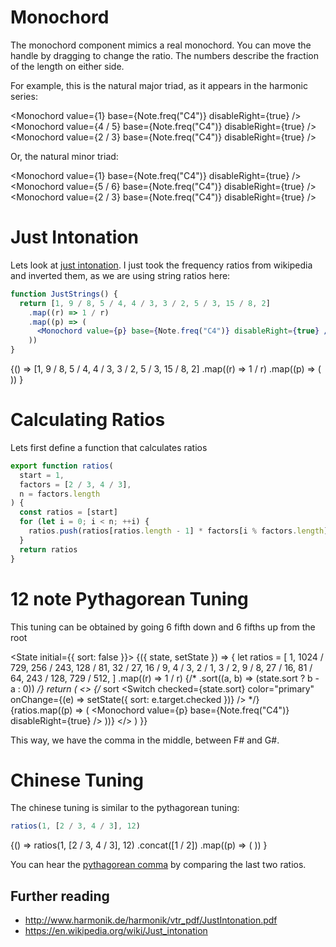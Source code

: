 
# Monochord


The monochord component mimics a real monochord. You can move the handle by dragging to change the ratio.
The numbers describe the fraction of the length on either side.

For example, this is the natural major triad, as it appears in the harmonic series:

<Monochord value={1} base={Note.freq("C4")} disableRight={true} />
<Monochord value={4 / 5} base={Note.freq("C4")} disableRight={true} />
<Monochord value={2 / 3} base={Note.freq("C4")} disableRight={true} />

Or, the natural minor triad:

<Monochord value={1} base={Note.freq("C4")} disableRight={true} />
<Monochord value={5 / 6} base={Note.freq("C4")} disableRight={true} />
<Monochord value={2 / 3} base={Note.freq("C4")} disableRight={true} />

# Just Intonation

Lets look at [just intonation](https://de.wikipedia.org/wiki/Reine_Stimmung).
I just took the frequency ratios from wikipedia and inverted them, as we are using string ratios here:

```jsx
function JustStrings() {
  return [1, 9 / 8, 5 / 4, 4 / 3, 3 / 2, 5 / 3, 15 / 8, 2]
    .map((r) => 1 / r)
    .map((p) => (
      <Monochord value={p} base={Note.freq("C4")} disableRight={true} />
    ))
}
```

<State initial={{}}>
  {() =>
    [1, 9 / 8, 5 / 4, 4 / 3, 3 / 2, 5 / 3, 15 / 8, 2]
      .map((r) => 1 / r)
      .map((p) => (
        <Monochord value={p} base={Note.freq("C4")} disableRight={true} />
      ))
  }
</State>

# Calculating Ratios

Lets first define a function that calculates ratios

```js
export function ratios(
  start = 1,
  factors = [2 / 3, 4 / 3],
  n = factors.length
) {
  const ratios = [start]
  for (let i = 0; i < n; ++i) {
    ratios.push(ratios[ratios.length - 1] * factors[i % factors.length])
  }
  return ratios
}
```

# 12 note Pythagorean Tuning

This tuning can be obtained by going 6 fifth down and 6 fifths up from the root

<State initial={{ sort: false }}>
  {({ state, setState }) => {
    let ratios = [
      1,
      1024 / 729,
      256 / 243,
      128 / 81,
      32 / 27,
      16 / 9,
      4 / 3,
      2 / 1,
      3 / 2,
      9 / 8,
      27 / 16,
      81 / 64,
      243 / 128,
      729 / 512,
    ]
      .map((r) => 1 / r)
      {/* .sort((a, b) => (state.sort ? b - a : 0)) */}
    return (
      <>
        {/* <label>
          sort
          <Switch
            checked={state.sort}
            color="primary"
            onChange={(e) => setState({ sort: e.target.checked })}
          />
        </label> */}
        <br />
        {ratios.map((p) => (
          <Monochord value={p} base={Note.freq("C4")} disableRight={true} />
        ))}
      </>
    )
  }}
</State>

This way, we have the comma in the middle, between F# and G#.

# Chinese Tuning

The chinese tuning is similar to the pythagorean tuning:

<!-- ## 5th up / 4th down -->

```js
ratios(1, [2 / 3, 4 / 3], 12)
```

<State initial={{}}>
  {() =>
    ratios(1, [2 / 3, 4 / 3], 12)
      .concat([1 / 2])
      .map((p) => (
        <Monochord value={p} base={Note.freq("C4")} disableRight={true} />
      ))
  }
</State>

You can hear the [pythagorean comma](https://en.wikipedia.org/wiki/Pythagorean_comma) by comparing the last two ratios.

<!-- ## 4th up / 5th down

```js
ratios(1 / 2, [3 / 4, 3 / 2], 12)
```

<State initial={{}}>
  {() =>
    ratios(1 / 2, [3 / 4, 3 / 2], 12)
      .concat([1])
      .map((p) => (
        <Monochord value={p} base={Note.freq("C4")} disableRight={true} />
      ))
  }
</State>

## 4th down / 5th up

```js
ratios(1 / 2, [4 / 3, 2 / 3], 12)
```

<State initial={{}}>
  {() =>
    ratios(1 / 2, [4 / 3, 2 / 3], 12)
      .concat([1 / 4])
      .map((p) => (
        <Monochord value={p} base={Note.freq("C4")} disableRight={true} />
      ))
  }
</State>

## 5th down / 4th up

```js
ratios(1 / 4, [3 / 2, 3 / 4], 12)
```

<State initial={{}}>
  {() =>
    ratios(1 / 4, [3 / 2, 3 / 4], 12)
      .concat([1 / 2])
      .map((p) => (
        <Monochord value={p} base={Note.freq("C4")} disableRight={true} />
      ))
  }
</State>
 -->

## Further reading

- http://www.harmonik.de/harmonik/vtr_pdf/JustIntonation.pdf
- https://en.wikipedia.org/wiki/Just_intonation
